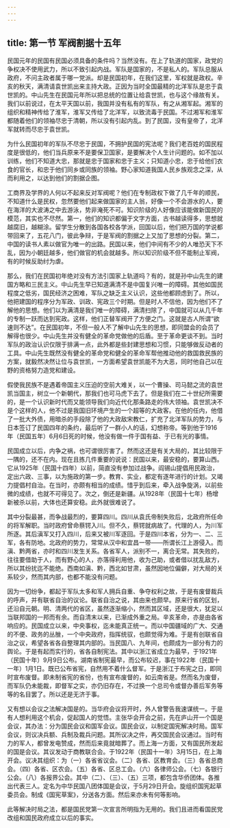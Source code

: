 ```yaml
---
---
---
```

title: 第一节 军阀割据十五年
---




民国元年的民国有民国必须具备的条件吗？当然没有。在上了轨道的国家，政党的争权决不使用武力，所以不致引起内战。军队是国家的，不是私人的。军队总服从政府，不问主政者属于哪一党派。却是民国初年，在我们这里，军权就是政权。辛亥的秋天，满清请袁世凯出来主持大政。正因为当时全国最精的北洋军队是忠于袁世凯的。中山先生在民国元年所以把总统的位置让给袁世凯，也与这个缘故有关。我们以前说过，在太平天国以前，我国并没有私有的军队，有之从湘军起。湘军的组织和精神传给了淮军，淮军又传给了北洋军，以致流毒于民国。不过湘军和淮军都随着他们的领袖尽忠于清朝，所以没有引起内乱。到了民国，没有皇帝了，北洋军就转而尽忠于袁世凯。

为什么民国初年的军队不尽忠于民国，不拥护民国的宪法呢？我们老百姓的国民程度是很低的，他们当兵原来不是要保卫国家，是要解决个人生计问题的。如不加以训练，他们不知道大忠，那就是忠于国家和忠于主义；只知道小忠，忠于给他们衣食的官长，和忠于他们同乡或同族的领袖。野心家知道我国人民乡族观念之深，从而利用之，以达到他们的割据企图。

工商界及学界的人何以不起来反对军阀呢？他们在专制政权下做了几千年的顺民，不知道什么是民权，忽然要他们起来做国家的主人翁，好像一个不会游水的人，要在海洋的大波涛之中去游泳，势非淹死不可。知识阶级的人好像应该能做新国民的模范，其实也不尽然。第一，他们的知识都偏于文字方面，古书越读得多，思想就越腐旧，越糊涂。留学生分散到各国各校各学派，回国以后，他们把万国的学说都带回来了，五花八门，彼此争辩，于是军阀的割据之上又加了思想的分裂。第二，中国的读书人素以做官为唯一的出路。民国以来，他们中间有不少的人唯恐天下不乱，因为小朝廷越多，他们做官的机会就越多。所以知识阶级不但不能制止军阀，有的时候反助纣为虐。

那么，我们在民国初年绝对没有方法引国家上轨道吗？有的，就是孙中山先生的建国方略和三民主义。中山先生早已知道满清不是中国复兴唯一的障碍。其他如国民程度之低劣，国民经济之困难，军队之缺乏主义认识，这些他都顾虑到了。所以，他把建国的程序分为军政、训政、宪政三个时期。但是时人不信他，因为他们不了解他的思想。他们以为满清是我们唯一的障碍，满清扫除了，中国就可以从几千年的专制一跃而达到宪政。这样，他们正替军阀开了方便之门。这就是古人所谓“欲速则不达”。在民国初年，不但一般人不了解中山先生的思想，即同盟会的会员了解得也很少。中山先生并没有健全的革命党做他的后盾。至于革命更谈不到。当时军队的政治认识仅限于排满一点，此外都是些封建思想和习惯，只能够做反动者的工具。中山先生既然没有健全的革命党和健全的革命军帮他推动他的救国救民族的方案，就毅然决然让位与袁世凯，一方面希望袁世凯能不为大恶，同时他自己以在野的资格努力造党和建设。

假使我民族不是遇着帝国主义压迫的空前大难关，以一个曹操、司马懿之流的袁世凯当国主，树立一个新朝代，那我们也可马虎下去了。但是我们在二十世纪所需要的，是一个认识新时代而又能领导我们向近代化那条路走的伟大领袖。袁世凯决不是个这样的人，他不过是我国旧环境产生的一个超等的大政客。在他的任内，他借了一批大外债，用暗杀的手段除了他的大政敌宋教仁，扩充了北洋军队的势力，与日本签订了民国四年的条约，最后听了一群小人的话，幻想称帝。等到他于1916年（民国五年）6月6日死的时候，他没有做一件于国有益、于已有光的事情。

民国成立以后，内争之祸，也可谓很厉害了。然而这还是有关大局的，其比较限于一隅的，还不在内。现在且拣几件重要的说说：民国以来，最安稳的，要算山西。它从1925年（民国十四年）以前，简直没有参加过战争。阎锡山提倡用民政治，定出六政、三事，以为施政的第一步。教育、实业，都定有逐年进行的计划。又竭力提倡村自治。在当时，亦颇有相当的成绩。惜乎到后来，牵入战争旋涡，以前些微的成绩，也就不可得见了。次之，倒还是新疆。从1928年（民国十七年）杨增新被杀以前，大体也还算安稳。此外就很难说了。

其中分裂最甚，而争战最烈的，要算四川。四川从袁氏帝制失败后，北政府所任命的将军解职。当时政府曾命蔡锷入川。但不久，蔡锷就病故了。代理的人，为川军所逐。其后滇军又打入四川，后来又被川军逐回。于是四川本省，分为一、二、三军，各有防地。北政府的势力，常常从汉中和宜昌一带——所谓长江上游侵入。而滇、黔两省，亦时和四川发生关系。各省军人，派别不一，离合无常。其失败的，往往要借助于人，而有野心的人，亦落得利用他，收为己助，或者借以扰乱敌方，所以其纷扰迄不能绝。西南如滇、黔，西北如甘肃，虽然因地位偏僻，对大局的关系较少，然而其内部，也都不能没有问题。

因为一切纷争，都起于军队太多和军人拥兵自重、争夺权利之故，于是有废督裁兵的呼声，并有联省自治的议论。联省自治之说，其由来也颇早。原来行省的区划，还沿自元朝。明、清两代的省区，虽然逐渐缩小，然而其区域，还是很大，犹足以当联邦国的一邦而有余。而自清末以来，已渐成外重之局。辛亥革命，亦是由各省响应的。民国成立以来，中央事权，迄未能真正统一。而以中国疆域的广大、交通的不便、政务的丛脞，一个中央政府，指挥统驭，也颇觉得为难。于是有创联省自治之议，希望各省各自整理其内部的。当民国八、九年间，也颇成为一部分有力的舆论。于是有起而实行的，省各自制宪法。其中以浙江省成立为最早，于1921年（民国十年）9月9日公布。湖南省制宪最早，而公布较迟，事在1922年（民国十一年）1月1日。既已公布省宪，自然用不着什么督军。于是浙江于布宪之日，即同时宣布废督。即未制省宪的省份，也有宣布废督的，如云南省是。然而名为废督，而军队仍未能裁，即督军之实，亦仍旧存在，不过换一个总司令或督办善后军务等等的名目罢了。所以还是无济于事。

又有想以会议之法解决国是的。当华府会议将开时，外人曾警告我速谋统一。于是有人想利用这个机会，促起国人的觉悟。主张华会开会之前，先在庐山开一个国是会议，其办法：分为国民会议和国军会议。国民会议，以制定国宪解决时局。国军会议，则议决兵额、兵制及裁兵问题。其所议决之件，再交国民会议通过。当时有力的军人，都曾发电赞成，然而后来竟就暗葬了。而上海一方面，又有国民所发起的国是会议。其议发动于商教联合会。于1922年（民国十一年）3月15日，在上海开会。议决其组织：为（一）各省省议会。（二）各省、区教育会。（三）各省总商会。（四）各省、区农会。（五）各省、区总工会。（六）各律师公会。（七）各银行公会。（八）各报界公会。其中（二）、（三）、（五）三项，都包含华侨团体。各推出代表三人。定名为中华民国八团体国是会议，于5月29日开会。旋组织国宪起草委员会。制成《国宪草案》，分送各方面。然后来亦未有何等影响。

此等解决时局之法，都是国民党第一次宣言所明指为无用的。我们且进而看国民党改组和国民政府成立以后的事实。